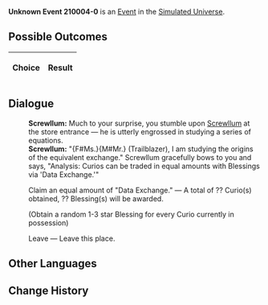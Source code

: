 {{Simulated Universe Event Infobox
|title         = Unknown Event 210004-0
|image         = Random Event undefined.png
|type          =
|domains_su    = 
|domains_ext   = 
|domains_swarm = 
|domains_gng   = 
|requirements  =
|prev          = 
|next          = 
|indexRewards  =
|characters    = Screwllum
}}
'''Unknown Event 210004-0''' is an [[Simulated Universe/Events|Event]] in the [[Simulated Universe]].

==Possible Outcomes==
{| class="article-table"
!Choice
!Result

|}

<!--
==Gameplay Notes==

-->
==Dialogue==
{{Dialogue Start}}
:'''Screwllum:''' Much to your surprise, you stumble upon [[Screwllum]] at the store entrance &mdash; he is utterly engrossed in studying a series of equations.
:'''Screwllum:''' "{F#Ms.}{M#Mr.} (Trailblazer), I am studying the origins of the equivalent exchange." Screwllum gracefully bows to you and says, "Analysis: Curios can be traded in equal amounts with Blessings via 'Data Exchange.'"
:{{DIcon|Star}} Claim an equal amount of "Data Exchange." &mdash; A total of ?? Curio(s) obtained, ?? Blessing(s) will be awarded.
:;(Obtain a random 1-3 star Blessing for every Curio currently in possession)
:{{DIcon|Star}} Leave &mdash; Leave this place.
{{Dialogue End}}

==Other Languages==
{{Other Languages
|zhs   = undefined
|zht   = undefined
|ja    = undefined
|ko    = undefined
|es    = undefined
|fr    = undefined
|ru    = undefined
|th    = undefined
|vi    = undefined
|de    = undefined
|id    = undefined
|pt    = undefined
}}

==Change History==
{{Change History|1.0}}
